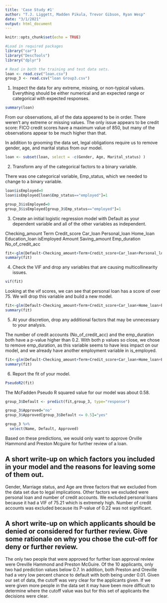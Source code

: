 ```yaml
---
title: 'Case Study #1'
author: "T.J. Liggett, Madden Pikula, Trevor Gibson, Ryan Wesp"
date: "3/1/2021"
output: html_document
---
```


```r
knitr::opts_chunk$set(echo = TRUE)
```


```r
#Load in required packages
library("car")
library("DescTools")
library("dplyr")

# Read in both the training and test data sets.
loan <- read.csv("loan.csv")
group_3 <- read.csv("loan Group3.csv")
```

1.    Inspect the data for any extreme, missing, or non-typical values. Everything should be either numerical and an expected range or categorical with expected responses.

```r
summary(loan)
```

From our observations, all of the data appeared to be in order. There weren't any extreme or missing values. The only issue appears to be credit score: FICO credit scores have a maximum value of 850, but many of the observations appear to be much higher than that.

In addition to grooming the data set, legal obligations require us to remove gender, age, and marital status from our model.

```r
loan <- subset(loan, select = -c(Gender, Age, Marital_status) )
```



2.    Transform any of the categorical factors to a binary variable.

There was one categorical variable, Emp_status, which we needed to change to a binary variable.

```r
loan$isEmployed=0
loan$isEmployed[loan$Emp_status=="employed"]=1

group_3$isEmployed=0
group_3$isEmployed[group_3$Emp_status=="employed"]=1
```


3.    Create an initial logistic regression model with Default as your dependent variable and all of the other variables as independent.

Checking_amount
Term
Credit_score
Car_loan
Personal_loan
Home_loan
Education_loan
isEmployed
Amount
Saving_amount
Emp_duration
No_of_credit_acc

```r
fit<-glm(Default~Checking_amount+Term+Credit_score+Car_loan+Personal_loan+Home_loan+Education_loan+isEmployed+Amount+Saving_amount+Emp_duration+No_of_credit_acc,data=loan,family=binomial)
summary(fit)
```

4.    Check the VIF and drop any variables that are causing multicollinearity issues.

```r
vif(fit)
```
Looking at the vif scores, we can see that personal loan has a score of over 75. We will drop this variable and build a new model.

```r
fit<-glm(Default~Checking_amount+Term+Credit_score+Car_loan+Home_loan+Education_loan+isEmployed+Amount+Saving_amount+Emp_duration+No_of_credit_acc,data=loan,family=binomial)
summary(fit)
```



5.    At your discretion, drop any additional factors that may be unnecessary to your analysis.

The number of credit accounts (No_of_credit_acc) and the emp_duration both have a p-value higher than 0.2. With both p values so close, we chose to remove emp_duration, as this variable seems to have less impact on our model, and we already have another employment variable in is_employed.


```r
fit<-glm(Default~Checking_amount+Term+Credit_score+Car_loan+Home_loan+Education_loan+isEmployed+Amount+Saving_amount+No_of_credit_acc,data=loan,family=binomial)
summary(fit)
```



6.    Report the fit of your model.
```r
PseudoR2(fit)
```

The McFadden Pseudo R squared value for our model was about 0.58.

```r
group_3$Default <- predict(fit,group_3, type="response")

group_3$Approved="no"
group_3$Approved[group_3$Default <= 0.5]="yes"

group_3 %>%
  select(Name, Default, Approved)

```

Based on these predictions, we would only want to approve Orville Hammond and Preston Mcguire for further review of a loan.



## A short write-up on which factors you included in your model and the reasons for leaving some of them out.

Gender, Marriage status, and Age are three factors that we excluded from the data set due to legal implications. Other factors we excluded were personal loan and number of credit accounts. We excluded personal loans because it had a VIF of 75.21 which is extremely high. Number of credit accounts was excluded because its P-value of 0.22 was not significant. 

## A short write-up on which applicants should be denied or considered for further review. Give some rationale on why you chose the cut-off for deny or further review.

The only two people that were approved for further loan approval review were Oreville Hammond and Preston McGuire. Of the 10 applicants, only two had prediction values below 0.7. In addition, both Preston and Oreville had a very low percent chance to default with both being under 0.01. Given our set of data, the cutoff was very clear for the applicants given. If we were given more people in the data set it may have been more difficult to determine where the cutoff value was but for this set of applicants the decisions were clear. 
